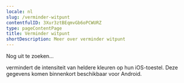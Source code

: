 ```yaml
---
locale: nl
slug: /verminder-witpunt
contentfulID: 3Xur3ztBEqmvGb6oPCWURZ
type: pageContentPage
title: Verminder witpunt
shortDescription: Meer over verminder witpunt
---
```


Nog uit te zoeken...

<TwoColumnBlock>
  <LeftColumn>
    <ColumnRow>
      <PercentageBlock
        metrics={[
          { title: 'iOS - darker system colours metric', key: 'ios-accessibility_is_darker_system_colors_enabled-true', isPercentage: true }
        ]}
        linkLabel="Meer over verminderd witpunt"
        linkUrl="/nl/stats/verminder-witpunt">
        vermindert de intensiteit van heldere kleuren op hun iOS-toestel.
      </PercentageBlock>
    </ColumnRow>
  </LeftColumn>
  <RightColumn>
    <ColumnRow>
      <TextBlock
        showBackgroundColor={true}>
        Deze gegevens komen binnenkort beschikbaar voor Android. 
      </TextBlock>
    </ColumnRow>
  </RightColumn>
</TwoColumnBlock>